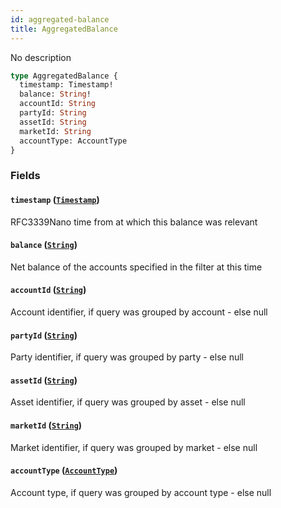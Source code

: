 ```yaml
---
id: aggregated-balance
title: AggregatedBalance
---
```



No description

```graphql
type AggregatedBalance {
  timestamp: Timestamp!
  balance: String!
  accountId: String
  partyId: String
  assetId: String
  marketId: String
  accountType: AccountType
}
```


### Fields

#### `timestamp` ([`Timestamp`](/docs/v0.47/graphql/scalars/timestamp))

RFC3339Nano time from at which this balance was relevant


#### `balance` ([`String`](/docs/v0.47/graphql/scalars/string))

Net balance of the accounts specified in the filter at this time


#### `accountId` ([`String`](/docs/v0.47/graphql/scalars/string))

Account identifier, if query was grouped by account - else null


#### `partyId` ([`String`](/docs/v0.47/graphql/scalars/string))

Party identifier, if query was grouped by party - else null


#### `assetId` ([`String`](/docs/v0.47/graphql/scalars/string))

Asset identifier, if query was grouped by asset - else null


#### `marketId` ([`String`](/docs/v0.47/graphql/scalars/string))

Market identifier, if query was grouped by market - else null


#### `accountType` ([`AccountType`](/docs/v0.47/graphql/enums/account-type))

Account type, if query was grouped by account type - else null




